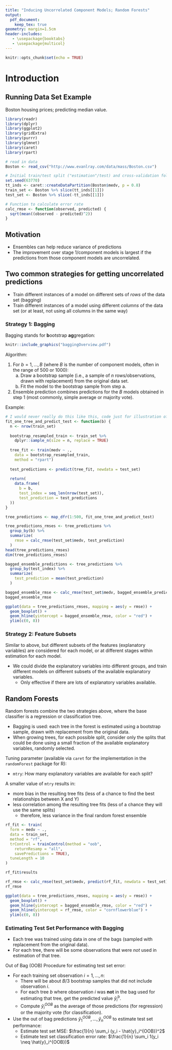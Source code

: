 ```yaml
---
title: "Inducing Uncorrelated Component Models; Random Forests"
output:
  pdf_document:
    keep_tex: true
geometry: margin=1.5cm
header-includes:
   - \usepackage{booktabs}
   - \usepackage{multicol}
---
```


```r
knitr::opts_chunk$set(echo = TRUE)
```

# Introduction

## Running Data Set Example

Boston housing prices; predicting median value.

```r
library(readr)
library(dplyr)
library(ggplot2)
library(gridExtra)
library(purrr)
library(glmnet)
library(caret)
library(rpart)

# read in data
Boston <- read_csv("http://www.evanlray.com/data/mass/Boston.csv")

# Initial train/test split ("estimation"/test) and cross-validation folds
set.seed(63770)
tt_inds <- caret::createDataPartition(Boston$medv, p = 0.8)
train_set <- Boston %>% slice(tt_inds[[1]])
test_set <- Boston %>% slice(-tt_inds[[1]])

# Function to calculate error rate
calc_rmse <- function(observed, predicted) {
  sqrt(mean((observed - predicted)^2))
}
```

## Motivation

 * Ensembles can help reduce variance of predictions
 * The improvement over stage 1/component models is largest if the predictions from those component models are uncorrelated.

## Two common strategies for getting uncorrelated predictions

 * Train different instances of a model on different sets of *rows* of the data set (bagging)
 * Train different instances of a model using different *columns* of the data set (or at least, not using all columns in the same way)

\newpage

### Strategy 1: Bagging

Bagging stands for **b**ootstrap **ag**gregation:

```r
knitr::include_graphics("baggingOverview.pdf")
```

Algorithm:

 1. For $b = 1, \ldots, B$ (where $B$ is the number of component models, often in the range of 500 or 1000):
    a. Draw a bootstrap sample (i.e., a sample of $n$ rows/observations, drawn with replacement) from the original data set.
    b. Fit the model to the bootstrap sample from step a.
 2. Ensemble prediction combines predictions for the $B$ models obtained in step 1 (most commonly, simple average or majority vote).

Example:

```r
# I would never really do this like this, code just for illustration of the idea!
fit_one_tree_and_predict_test <- function(b) {
  n <- nrow(train_set)
  
  bootstrap_resampled_train <- train_set %>%
    dplyr::sample_n(size = n, replace = TRUE)
  
  tree_fit <- train(medv ~ .,
    data = bootstrap_resampled_train,
    method = "rpart")
  
  test_predictions <- predict(tree_fit, newdata = test_set)
  
  return(
    data.frame(
      b = b,
      test_index = seq_len(nrow(test_set)),
      test_prediction = test_predictions
  ))
}

tree_predictions <- map_dfr(1:500, fit_one_tree_and_predict_test)
```

```r
tree_predictions_rmses <- tree_predictions %>%
  group_by(b) %>%
  summarize(
    rmse = calc_rmse(test_set$medv, test_prediction)
  )
head(tree_predictions_rmses)
dim(tree_predictions_rmses)

bagged_ensemble_predictions <- tree_predictions %>%
  group_by(test_index) %>%
  summarize(
    test_prediction = mean(test_prediction)
  )

bagged_ensemble_rmse <- calc_rmse(test_set$medv, bagged_ensemble_predictions$test_prediction)
bagged_ensemble_rmse
```

```r
ggplot(data = tree_predictions_rmses, mapping = aes(y = rmse)) +
  geom_boxplot() +
  geom_hline(yintercept = bagged_ensemble_rmse, color = "red") +
  ylim(c(0, 8))
```


### Strategy 2: Feature Subsets

Similar to above, but different subsets of the features (explanatory variables) are considered for each model, or at different stages within estimation for each model.

 * We could divide the explanatory variables into different groups, and train different models on different subsets of the available explanatory variables.
    * Only effective if there are lots of explanatory variables available.

## Random Forests

Random forests combine the two strategies above, where the base classifier is a regression or classification tree.

 * Bagging is used: each tree in the forest is estimated using a bootstrap sample, drawn with replacement from the original data.
 * When growing trees, for each possible split, consider only the splits that could be done using a small fraction of the available explanatory variables, randomly selected.

Tuning parameter (available via `caret` for the implementation in the `randomForest` package for R):

 * `mtry`: How many explanatory variables are available for each split?

A smaller value of `mtry` results in:

 * more bias in the resulting tree fits (less of a chance to find the best relationships between X and Y)
 * less correlation among the resulting tree fits (less of a chance they will use the same splits)
    * therefore, less variance in the final random forest ensemble

```r
rf_fit <- train(
  form = medv ~ .,
  data = train_set,
  method = "rf",
  trControl = trainControl(method = "oob",
    returnResamp = "all",
    savePredictions = TRUE),
  tuneLength = 10
)

rf_fit$results
```

```r
rf_rmse <- calc_rmse(test_set$medv, predict(rf_fit, newdata = test_set))
rf_rmse
```

```r
ggplot(data = tree_predictions_rmses, mapping = aes(y = rmse)) +
  geom_boxplot() +
  geom_hline(yintercept = bagged_ensemble_rmse, color = "red") +
  geom_hline(yintercept = rf_rmse, color = "cornflowerblue") +
  ylim(c(0, 8))
```

### Estimating Test Set Performance with Bagging

 * Each tree was trained using data in one of the bags (sampled with replacement from the original data).
 * For each tree, there will be some observations that were *not* used in estimation of that tree.

Out of Bag (OOB) Procedure for estimating test set error:

 * For each training set observation $i = 1, \ldots, n$:
    * There will be about $B/3$ bootstrap samples that did not include observation $i$.
    * For each tree $b$ where observation $i$ was **not** in the bag used for estimating that tree, get the predicted value $\hat{y}_i^b$.   
    * Compute $\hat{y}_i^{OOB}$ as the average of those predictions (for regression) or the majority vote (for classification).
 * Use the out of bag predictions $\hat{y}_1^{OOB}, \ldots, \hat{y}_n^{OOB}$ to estimate test set performance:
    * Estimate test set MSE: $\frac{1}{n} \sum_i (y_i - \hat{y}_i^{OOB})^2$
    * Estimate test set classification error rate: $\frac{1}{n} \sum_i 1(y_i \neq \hat{y}_i^{OOB})$

